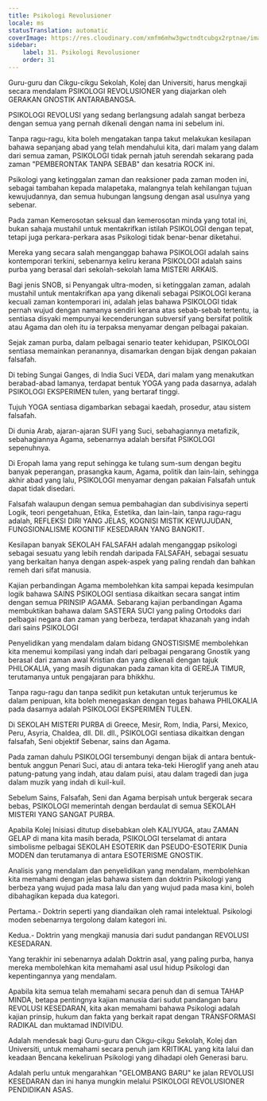 ```yaml
---
title: Psikologi Revolusioner
locale: ms
statusTranslation: automatic
coverImage: https://res.cloudinary.com/xmfm6mhw3gwctndtcubgx2rptnae/image/upload/v1740337243/small_cover_educacion_fundamental_a051170f1c.webp
sidebar:
    label: 31. Psikologi Revolusioner
    order: 31
---
```

Guru-guru dan Cikgu-cikgu Sekolah, Kolej dan Universiti, harus mengkaji secara mendalam PSIKOLOGI REVOLUSIONER yang diajarkan oleh GERAKAN GNOSTIK ANTARABANGSA.

PSIKOLOGI REVOLUSI yang sedang berlangsung adalah sangat berbeza dengan semua yang pernah dikenali dengan nama ini sebelum ini.

Tanpa ragu-ragu, kita boleh mengatakan tanpa takut melakukan kesilapan bahawa sepanjang abad yang telah mendahului kita, dari malam yang dalam dari semua zaman, PSIKOLOGI tidak pernah jatuh serendah sekarang pada zaman "PEMBERONTAK TANPA SEBAB" dan kesatria ROCK ini.

Psikologi yang ketinggalan zaman dan reaksioner pada zaman moden ini, sebagai tambahan kepada malapetaka, malangnya telah kehilangan tujuan kewujudannya, dan semua hubungan langsung dengan asal usulnya yang sebenar.

Pada zaman Kemerosotan seksual dan kemerosotan minda yang total ini, bukan sahaja mustahil untuk mentakrifkan istilah PSIKOLOGI dengan tepat, tetapi juga perkara-perkara asas Psikologi tidak benar-benar diketahui.

Mereka yang secara salah menganggap bahawa PSIKOLOGI adalah sains kontemporari terkini, sebenarnya keliru kerana PSIKOLOGI adalah sains purba yang berasal dari sekolah-sekolah lama MISTERI ARKAIS.

Bagi jenis SNOB, si Penyangak ultra-moden, si ketinggalan zaman, adalah mustahil untuk mentakrifkan apa yang dikenali sebagai PSIKOLOGI kerana kecuali zaman kontemporari ini, adalah jelas bahawa PSIKOLOGI tidak pernah wujud dengan namanya sendiri kerana atas sebab-sebab tertentu, ia sentiasa disyaki mempunyai kecenderungan subversif yang bersifat politik atau Agama dan oleh itu ia terpaksa menyamar dengan pelbagai pakaian.

Sejak zaman purba, dalam pelbagai senario teater kehidupan, PSIKOLOGI sentiasa memainkan peranannya, disamarkan dengan bijak dengan pakaian falsafah.

Di tebing Sungai Ganges, di India Suci VEDA, dari malam yang menakutkan berabad-abad lamanya, terdapat bentuk YOGA yang pada dasarnya, adalah PSIKOLOGI EKSPERIMEN tulen, yang bertaraf tinggi.

Tujuh YOGA sentiasa digambarkan sebagai kaedah, prosedur, atau sistem falsafah.

Di dunia Arab, ajaran-ajaran SUFI yang Suci, sebahagiannya metafizik, sebahagiannya Agama, sebenarnya adalah bersifat PSIKOLOGI sepenuhnya.

Di Eropah lama yang reput sehingga ke tulang sum-sum dengan begitu banyak peperangan, prasangka kaum, Agama, politik dan lain-lain, sehingga akhir abad yang lalu, PSIKOLOGI menyamar dengan pakaian Falsafah untuk dapat tidak disedari.

Falsafah walaupun dengan semua pembahagian dan subdivisinya seperti Logik, teori pengetahuan, Etika, Estetika, dan lain-lain, tanpa ragu-ragu adalah, REFLEKSI DIRI YANG JELAS, KOGNISI MISTIK KEWUJUDAN, FUNGSIONALISME KOGNITIF KESEDARAN YANG BANGKIT.

Kesilapan banyak SEKOLAH FALSAFAH adalah menganggap psikologi sebagai sesuatu yang lebih rendah daripada FALSAFAH, sebagai sesuatu yang berkaitan hanya dengan aspek-aspek yang paling rendah dan bahkan remeh dari sifat manusia.

Kajian perbandingan Agama membolehkan kita sampai kepada kesimpulan logik bahawa SAINS PSIKOLOGI sentiasa dikaitkan secara sangat intim dengan semua PRINSIP AGAMA. Sebarang kajian perbandingan Agama membuktikan bahawa dalam SASTERA SUCI yang paling Ortodoks dari pelbagai negara dan zaman yang berbeza, terdapat khazanah yang indah dari sains PSIKOLOGI

Penyelidikan yang mendalam dalam bidang GNOSTISISME membolehkan kita menemui kompilasi yang indah dari pelbagai pengarang Gnostik yang berasal dari zaman awal Kristian dan yang dikenali dengan tajuk PHILOKALIA, yang masih digunakan pada zaman kita di GEREJA TIMUR, terutamanya untuk pengajaran para bhikkhu.

Tanpa ragu-ragu dan tanpa sedikit pun ketakutan untuk terjerumus ke dalam penipuan, kita boleh menegaskan dengan tegas bahawa PHILOKALIA pada dasarnya adalah PSIKOLOGI EKSPERIMEN TULEN.

Di SEKOLAH MISTERI PURBA di Greece, Mesir, Rom, India, Parsi, Mexico, Peru, Asyria, Chaldea, dll. Dll. dll., PSIKOLOGI sentiasa dikaitkan dengan falsafah, Seni objektif Sebenar, sains dan Agama.

Pada zaman dahulu PSIKOLOGI tersembunyi dengan bijak di antara bentuk-bentuk anggun Penari Suci, atau di antara teka-teki Hieroglif yang aneh atau patung-patung yang indah, atau dalam puisi, atau dalam tragedi dan juga dalam muzik yang indah di kuil-kuil.

Sebelum Sains, Falsafah, Seni dan Agama berpisah untuk bergerak secara bebas, PSIKOLOGI memerintah dengan berdaulat di semua SEKOLAH MISTERI YANG SANGAT PURBA.

Apabila Kolej Inisiasi ditutup disebabkan oleh KALIYUGA, atau ZAMAN GELAP di mana kita masih berada, PSIKOLOGI terselamat di antara simbolisme pelbagai SEKOLAH ESOTERIK dan PSEUDO-ESOTERIK Dunia MODEN dan terutamanya di antara ESOTERISME GNOSTIK.

Analisis yang mendalam dan penyelidikan yang mendalam, membolehkan kita memahami dengan jelas bahawa sistem dan doktrin Psikologi yang berbeza yang wujud pada masa lalu dan yang wujud pada masa kini, boleh dibahagikan kepada dua kategori.

Pertama.- Doktrin seperti yang diandaikan oleh ramai intelektual. Psikologi moden sebenarnya tergolong dalam kategori ini.

Kedua.- Doktrin yang mengkaji manusia dari sudut pandangan REVOLUSI KESEDARAN.

Yang terakhir ini sebenarnya adalah Doktrin asal, yang paling purba, hanya mereka membolehkan kita memahami asal usul hidup Psikologi dan kepentingannya yang mendalam.

Apabila kita semua telah memahami secara penuh dan di semua TAHAP MINDA, betapa pentingnya kajian manusia dari sudut pandangan baru REVOLUSI KESEDARAN, kita akan memahami bahawa Psikologi adalah kajian prinsip, hukum dan fakta yang berkait rapat dengan TRANSFORMASI RADIKAL dan muktamad INDIVIDU.

Adalah mendesak bagi Guru-guru dan Cikgu-cikgu Sekolah, Kolej dan Universiti, untuk memahami secara penuh jam KRITIKAL yang kita lalui dan keadaan Bencana kekeliruan Psikologi yang dihadapi oleh Generasi baru.

Adalah perlu untuk mengarahkan "GELOMBANG BARU" ke jalan REVOLUSI KESEDARAN dan ini hanya mungkin melalui PSIKOLOGI REVOLUSIONER PENDIDIKAN ASAS.

